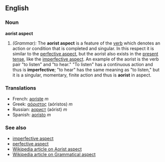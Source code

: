 ==English==
===Noun===
'''aorist aspect'''

#''(Grammar):'' The '''aorist aspect''' is a feature of the [[verb]] which denotes an action or condition that is completed and singular. In this respect it is similar to the [[perfective aspect]], but the aorist also exists in the [[present tense]], like the [[imperfective aspect]]. An example of the aorist is the verb pair "to listen" and "to hear." "To listen" has a continuous action and thus is '''imperfective'''; "to hear" has the same meaning as "to listen," but it is a singular, momentary, finite action and thus is '''aorist''' in aspect.

===Translations===
*French: [[aoriste]] ''m''
*Greek: [[αόριστος]] (aóristos) ''m''
*Russian: [[аорист]] (aórist) ''m''
*Spanish: [[aoristo]] ''m''

===See also===
*[[imperfective aspect]]
*[[perfective aspect]]
*[[w:Aorist aspect|Wikipedia article on Aorist aspect]]
*[[w:Grammatical aspect|Wikipedia article on Grammatical aspect]]